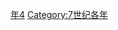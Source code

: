{{Catnav|頁面分類|历史|歷史時代|年|7世纪各年}}

{{catmore}}

[[Category:690年代|年4]]
[[Category:7世纪各年|Category:7世纪各年]]